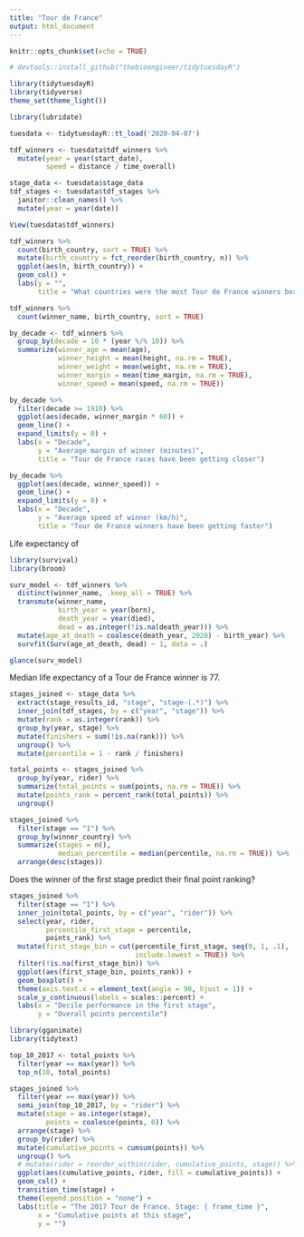 ```yaml
---
title: "Tour de France"
output: html_document
---
```


```r
knitr::opts_chunk$set(echo = TRUE)
```

```r
# devtools::install_github("thebioengineer/tidytuesdayR")

library(tidytuesdayR)
library(tidyverse)
theme_set(theme_light())
```

```r
library(lubridate)

tuesdata <- tidytuesdayR::tt_load('2020-04-07')

tdf_winners <- tuesdata$tdf_winners %>%
  mutate(year = year(start_date),
         speed = distance / time_overall)

stage_data <- tuesdata$stage_data
tdf_stages <- tuesdata$tdf_stages %>%
  janitor::clean_names() %>%
  mutate(year = year(date))
```

```r
View(tuesdata$tdf_winners)
```

```r
tdf_winners %>%
  count(birth_country, sort = TRUE) %>%
  mutate(birth_country = fct_reorder(birth_country, n)) %>%
  ggplot(aes(n, birth_country)) +
  geom_col() +
  labs(y = "",
       title = "What countries were the most Tour de France winners born in?")

tdf_winners %>%
  count(winner_name, birth_country, sort = TRUE)
```

```r
by_decade <- tdf_winners %>%
  group_by(decade = 10 * (year %/% 10)) %>%
  summarize(winner_age = mean(age),
            winner_height = mean(height, na.rm = TRUE),
            winner_weight = mean(weight, na.rm = TRUE),
            winner_margin = mean(time_margin, na.rm = TRUE),
            winner_speed = mean(speed, na.rm = TRUE))

by_decade %>%
  filter(decade >= 1910) %>%
  ggplot(aes(decade, winner_margin * 60)) +
  geom_line() +
  expand_limits(y = 0) +
  labs(x = "Decade",
       y = "Average margin of winner (minutes)",
       title = "Tour de France races have been getting closer")

by_decade %>%
  ggplot(aes(decade, winner_speed)) +
  geom_line() +
  expand_limits(y = 0) +
  labs(x = "Decade",
       y = "Average speed of winner (km/h)",
       title = "Tour de France winners have been getting faster")
```

Life expectancy of 

```r
library(survival)
library(broom)

surv_model <- tdf_winners %>%
  distinct(winner_name, .keep_all = TRUE) %>%
  transmute(winner_name,
            birth_year = year(born),
            death_year = year(died),
            dead = as.integer(!is.na(death_year))) %>%
  mutate(age_at_death = coalesce(death_year, 2020) - birth_year) %>%
  survfit(Surv(age_at_death, dead) ~ 1, data = .)

glance(surv_model)
```

Median life expectancy of a Tour de France winner is 77.

```r
stages_joined <- stage_data %>%
  extract(stage_results_id, "stage", "stage-(.*)") %>%
  inner_join(tdf_stages, by = c("year", "stage")) %>%
  mutate(rank = as.integer(rank)) %>%
  group_by(year, stage) %>%
  mutate(finishers = sum(!is.na(rank))) %>%
  ungroup() %>%
  mutate(percentile = 1 - rank / finishers)

total_points <- stages_joined %>%
  group_by(year, rider) %>%
  summarize(total_points = sum(points, na.rm = TRUE)) %>%
  mutate(points_rank = percent_rank(total_points)) %>%
  ungroup()

stages_joined %>%
  filter(stage == "1") %>%
  group_by(winner_country) %>%
  summarize(stages = n(),
            median_percentile = median(percentile, na.rm = TRUE)) %>%
  arrange(desc(stages))
```

Does the winner of the first stage predict their final point ranking?

```r
stages_joined %>%
  filter(stage == "1") %>%
  inner_join(total_points, by = c("year", "rider")) %>%
  select(year, rider,
         percentile_first_stage = percentile,
         points_rank) %>%
  mutate(first_stage_bin = cut(percentile_first_stage, seq(0, 1, .1),
                               include.lowest = TRUE)) %>%
  filter(!is.na(first_stage_bin)) %>%
  ggplot(aes(first_stage_bin, points_rank)) +
  geom_boxplot() +
  theme(axis.text.x = element_text(angle = 90, hjust = 1)) +
  scale_y_continuous(labels = scales::percent) +
  labs(x = "Decile performance in the first stage",
       y = "Overall points percentile")
```

```r
library(gganimate)
library(tidytext)

top_10_2017 <- total_points %>%
  filter(year == max(year)) %>%
  top_n(10, total_points)

stages_joined %>%
  filter(year == max(year)) %>%
  semi_join(top_10_2017, by = "rider") %>%
  mutate(stage = as.integer(stage),
         points = coalesce(points, 0)) %>%
  arrange(stage) %>%
  group_by(rider) %>%
  mutate(cumulative_points = cumsum(points)) %>%
  ungroup() %>%
  # mutate(rider = reorder_within(rider, cumulative_points, stage)) %>%
  ggplot(aes(cumulative_points, rider, fill = cumulative_points)) +
  geom_col() +
  transition_time(stage) +
  theme(legend.position = "none") +
  labs(title = "The 2017 Tour de France. Stage: { frame_time }",
       x = "Cumulative points at this stage",
       y = "")
```





